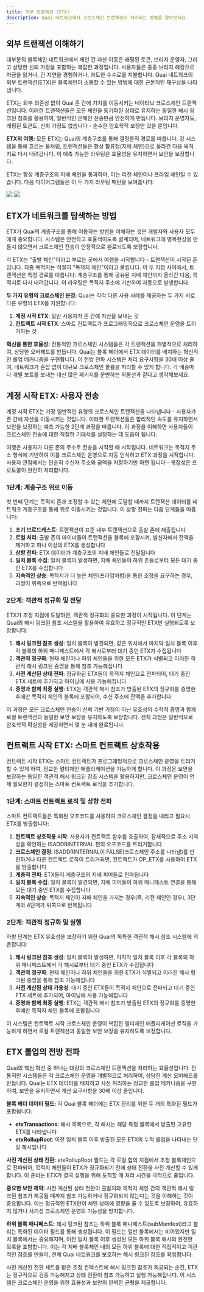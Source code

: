 ```yaml
---
title: 외부 트랜잭션 (ETX)
description: Quai 네트워크에서 크로스체인 트랜잭션이 처리되는 방법을 알아보세요.
---
```


## 외부 트랜잭션 이해하기

대부분의 블록체인 네트워크에서 체인 간 자산 이동은 래핑된 토큰, 브리지 운영자, 그리고 상당한 신뢰 가정을 포함하는 복잡한 과정입니다. 사용자들은 종종 브리지 해킹으로 자금을 잃거나, 긴 지연을 경험하거나, 과도한 수수료를 지불합니다. Quai 네트워크의 외부 트랜잭션(ETX)은 블록체인이 소통할 수 있는 방법에 대한 근본적인 재구상을 나타냅니다.

ETX는 외부 의존성 없이 Quai 존 간에 가치를 이동시키는 네이티브 크로스체인 트랜잭션입니다. 이러한 트랜잭션들은 모든 체인을 동기화된 상태로 유지하는 동일한 해시 링크된 참조를 활용하여, 일반적인 온체인 전송만큼 안전하게 만듭니다. 브리지 운영자도, 래핑된 토큰도, 신뢰 가정도 없습니다 - 순수한 암호학적 보장만 있을 뿐입니다.

**ETX의 여행:**
모든 ETX는 Quai의 계층구조를 통해 결정론적 경로를 따릅니다. 강 시스템을 통해 흐르는 물처럼, 트랜잭션들은 항상 합류점(지배 체인)으로 올라간 다음 목적지로 다시 내려갑니다. 이 예측 가능한 라우팅은 효율성을 유지하면서 보안을 보장합니다.

ETX는 항상 계층구조의 지배 체인을 통과하며, 이는 리전 체인이나 프라임 체인일 수 있습니다. 다음 다이어그램들은 이 두 가지 라우팅 패턴을 보여줍니다:

<Frame>
	<img src='/images/Cross-Prime-TXNS.png' />
</Frame>

<Frame>
	<img src='/images/Cross-Region-TXNS.png' />
</Frame>

## ETX가 네트워크를 탐색하는 방법

ETX가 Quai의 계층구조를 통해 이동하는 방법을 이해하는 것은 개발자와 사용자 모두에게 중요합니다. 시스템은 안전하고 효율적이도록 설계되어, 네트워크에 병목현상을 만들지 않으면서 크로스체인 전송이 안정적으로 완료되도록 보장합니다.

각 ETX는 "출발 체인"이라고 부르는 곳에서 여행을 시작합니다 - 트랜잭션이 시작된 존입니다. 최종 목적지는 적절히 "목적지 체인"이라고 불립니다. 이 두 지점 사이에서, 트랜잭션은 특정 경로를 따릅니다: 계층구조를 통해 공유된 지배 체인까지 올라간 다음, 목적지로 다시 내려갑니다. 이 라우팅은 목적지 주소에 기반하여 자동으로 발생합니다.

**두 가지 유형의 크로스체인 운영:**
Quai는 각각 다른 사용 사례를 제공하는 두 가지 서로 다른 유형의 ETX를 지원합니다:
1. **계정 시작 ETX**: 일반 사용자가 존 간에 자산을 보내는 것
2. **컨트랙트 시작 ETX**: 스마트 컨트랙트가 프로그래밍적으로 크로스체인 운영을 트리거하는 것

**혁신을 통한 효율성:**
전통적인 크로스체인 시스템들은 각 트랜잭션을 개별적으로 처리하여, 상당한 오버헤드를 만듭니다. Quai는 블록 헤더에서 ETX 데이터를 배치하는 혁신적인 롤업 메커니즘을 구현합니다. 이 전방 전파 시스템은 처리 요구사항을 30배 이상 줄여, 네트워크가 혼잡 없이 대규모 크로스체인 볼륨을 처리할 수 있게 합니다. 각 배송마다 개별 보트를 보내는 대신 많은 패키지를 운반하는 화물선과 같다고 생각해보세요.

## 계정 시작 ETX: 사용자 전송

계정 시작 ETX는 가장 일반적인 유형의 크로스체인 트랜잭션을 나타냅니다 - 사용자가 존 간에 자산을 이동시키는 것입니다. 이러한 트랜잭션들은 합리적인 속도를 유지하면서 보안을 보장하는 예측 가능한 2단계 과정을 따릅니다. 이 과정을 이해하면 사용자들이 크로스체인 전송에 대한 적절한 기대치를 설정하는 데 도움이 됩니다.

여행은 사용자가 다른 존의 주소로 전송을 시작할 때 시작됩니다. 네트워크는 목적지 주소 형식에 기반하여 이를 크로스체인 운영으로 자동 인식하고 ETX 과정을 시작합니다. 사용자 관점에서는 단순히 수신자 주소와 금액을 지정하기만 하면 됩니다 - 복잡성은 프로토콜이 완전히 처리합니다.

### 1단계: 계층구조 위로 이동

첫 번째 단계는 목적지 존과 조정할 수 있는 체인에 도달할 때까지 트랜잭션 데이터를 네트워크 계층구조를 통해 위로 이동시키는 것입니다. 이 상향 전파는 다음 단계들을 따릅니다:

1. **초기 브로드캐스트**: 트랜잭션이 표준 내부 트랜잭션으로 출발 존에 제출됩니다
2. **로컬 처리**: 출발 존의 마이너들이 트랜잭션을 블록에 포함시켜, 발신자에서 잔액을 제거하고 하나 이상의 ETX를 생성합니다
3. **상향 전파**: ETX 데이터가 계층구조의 지배 체인들로 전달됩니다
4. **일치 블록 수집**: 일치 블록이 발생하면, 지배 체인들이 하위 존들로부터 모든 대기 중인 ETX를 수집합니다
5. **지속적인 상승**: 목적지가 더 높은 체인(프라임처럼)을 통한 조정을 요구하는 경우, 과정이 위쪽으로 반복됩니다

### 2단계: 객관적 정규화 및 전달

ETX가 조정 지점에 도달하면, 객관적 정규화의 중요한 과정이 시작됩니다. 이 단계는 Quai의 해시 링크된 참조 시스템을 활용하여 유효하고 정규적인 ETX만 실행되도록 보장합니다:

1. **해시 링크된 참조 생성**: 일치 블록이 발견되면, 같은 위치에서 마지막 일치 블록 이후 각 블록의 하위 매니페스트에서 각 해시로부터 대기 중인 ETX가 수집됩니다
2. **객관적 정규화**: 현재 체인이나 하위 체인들을 위한 모든 ETX가 식별되고 이러한 객관적 해시 링크된 증명을 통해 참조 가능해집니다
3. **사전 계산된 상태 전파**: 정규화된 ETX들이 목적지 체인으로 전파되어, 대기 중인 ETX 세트에 추가되고 마이닝에 사용 가능해집니다
4. **증명과 함께 최종 실행**: ETX는 객관적 해시 참조가 방출된 ETX의 정규화를 증명한 후에만 목적지 체인의 블록에 포함되어, 수신 주소에 잔액을 추가합니다

이 과정은 모든 크로스체인 전송이 신뢰 기반 가정이 아닌 유효성의 수학적 증명과 함께 로컬 트랜잭션과 동일한 보안 보장을 유지하도록 보장합니다. 전체 과정은 일반적으로 암호학적 확실성을 제공하면서 몇 분 내에 완료됩니다.

## 컨트랙트 시작 ETX: 스마트 컨트랙트 상호작용

컨트랙트 시작 ETX는 스마트 컨트랙트가 프로그래밍적으로 크로스체인 운영을 트리거할 수 있게 하여, 정교한 멀티체인 애플리케이션을 가능하게 합니다. 이 과정은 보안을 보장하는 동일한 객관적 해시 링크된 참조 시스템을 활용하지만, 크로스체인 운영이 언제 필요한지 결정하는 스마트 컨트랙트 로직을 추가합니다.

### 1단계: 스마트 컨트랙트 로직 및 상향 전파

스마트 컨트랙트들은 특화된 오프코드를 사용하여 크로스체인 결정을 내리고 필요시 ETX를 방출합니다:

1. **컨트랙트 상호작용 시작**: 사용자가 컨트랙트 함수를 호출하여, 잠재적으로 주소 지역성을 확인하는 ISADDRINTERNAL 편의 오프코드를 트리거합니다
2. **크로스체인 결정**: ISADDRINTERNAL이 FALSE(크로스체인 주소를 나타냄)를 반환하거나 다른 컨트랙트 로직이 트리거되면, 컨트랙트가 OP_ETX를 사용하여 ETX를 방출합니다
3. **계층적 전파**: ETX들이 계층구조의 지배 피어들로 전파됩니다
4. **일치 블록 수집**: 일치 블록이 발견되면, 지배 피어들이 하위 매니페스트 연결을 통해 모든 대기 중인 ETX를 수집합니다
5. **지속적인 상승**: 목적지 체인이 지배 체인을 가지는 경우(즉, 리전 체인인 경우), 3단계와 4단계가 위쪽으로 반복됩니다

### 2단계: 객관적 정규화 및 실행

하향 단계는 ETX 유효성을 보장하기 위한 Quai의 독특한 객관적 해시 참조 시스템에 의존합니다:

1. **해시 링크된 참조 생성**: 일치 블록이 발생하면, 마지막 일치 블록 이후 각 블록의 하위 매니페스트에서 각 해시로부터 대기 중인 ETX가 수집됩니다
2. **객관적 정규화**: 현재 체인이나 하위 체인들을 위한 ETX가 식별되고 이러한 해시 링크된 증명을 통해 참조 가능해집니다
3. **사전 계산된 상태 가용성**: 대기 중인 ETX들이 목적지 체인으로 전파되고 대기 중인 ETX 세트에 추가되어, 마이닝에 사용 가능해집니다
4. **증명과 함께 최종 실행**: ETX는 객관적 해시 참조가 방출된 ETX의 정규화를 증명한 후에만 목적지 체인 블록에 포함됩니다

이 시스템은 컨트랙트 시작 크로스체인 운영이 복잡한 멀티체인 애플리케이션 로직을 가능하게 하면서 로컬 트랜잭션과 동일한 보안 보장을 유지하도록 보장합니다.

## ETX 롤업의 전방 전파

Quai의 핵심 혁신 중 하나는 대량의 크로스체인 트랜잭션을 처리하는 효율성입니다. 전통적인 시스템들은 각 크로스체인 운영을 개별적으로 처리하여, 상당한 계산 오버헤드를 만듭니다. Quai는 ETX 데이터를 배치하고 사전 처리하는 정교한 롤업 메커니즘을 구현하여, 보안을 유지하면서 계산 요구사항을 30배 이상 줄입니다.

**블록 헤더 데이터 필드:**
각 Quai 블록 헤더에는 ETX 관리를 위한 두 개의 특화된 필드가 포함됩니다:
- **etxTransactions**: 해시 목록으로, 각 해시는 해당 특정 블록에서 방출된 고유한 ETX를 나타냅니다
- **etxRollupRoot**: 이전 일치 블록 이후 방출된 모든 ETX의 누적 롤업을 나타내는 단일 해시입니다

**사전 계산된 상태 전환:**
etxRollupRoot 필드는 각 로컬 합의 지점에서 조정 블록체인으로 전파되어, 목적지 체인들이 ETX가 정규화되기 전에 상태 전환을 사전 계산할 수 있게 합니다. 이 준비는 ETX가 결국 실행을 위해 도착할 때 처리 시간을 극적으로 줄입니다.

**중요한 보안 제약:**
사전 계산된 상태 전환이 출발지와 목적지 체인 간의 객관적 해시 링크된 참조가 제공될 때까지 참조 가능하거나 정규화되지 않는다는 것을 이해하는 것이 중요합니다. 이는 정규적인 ETX만이 체인 상태에 영향을 줄 수 있도록 보장하여, 유효하지 않거나 사기성 크로스체인 운영의 가능성을 방지합니다.

**하위 블록 매니페스트:**
해시 링크된 참조는 하위 블록 매니페스트(subManifest)라고 불리는 특화된 데이터 필드를 통해 생성됩니다. 이 필드는 일반 블록에서는 비어있지만 일치 블록에서는 중요해지며, 이전 일치 블록 이후 생성된 모든 하위 블록 해시의 완전한 목록을 포함합니다. 이는 각 지배 블록체인 내의 모든 하위 블록에 대한 직접적이고 객관적인 참조를 만들어, 전체 Quai 네트워크를 보호하는 해시 링크된 참조를 확립합니다.

사전 계산된 전환 세트를 받은 조정 컨텍스트에 해시 링크된 참조가 제공되는 순간, ETX는 정규적으로 검증 가능해지고 상태 전환이 참조 가능하고 실행 가능해집니다. 이 시스템은 크로스체인 운영을 위한 효율성과 보안의 완벽한 균형을 제공합니다.